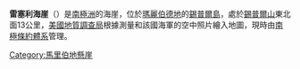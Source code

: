 {{coord|73|10|S|125|46|W|display=title}}

'''雷塞利海崖'''（{{lang-en|Recely Bluff}}）是[[南極洲|南極洲]]的海崖，位於[[瑪麗伯德地|瑪麗伯德地]]的[[錫普爾島|錫普爾島]]，處於[[錫普爾山|錫普爾山]]東北面13公里，[[美國地質調查局|美國地質調查局]]根據測量和該國海軍的空中照片繪入地圖，現時由[[南極條約體系|南極條約體系]]管理。

{{DEFAULTSORT:Recely Bluff}}
[[Category:馬里伯地懸崖|Category:馬里伯地懸崖]]


{{MarieByrdLand-geo-stub}}